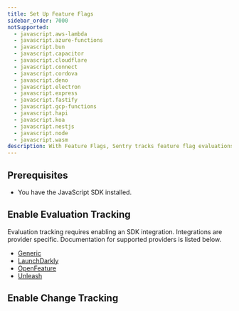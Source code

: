 ```yaml
---
title: Set Up Feature Flags
sidebar_order: 7000
notSupported:
  - javascript.aws-lambda
  - javascript.azure-functions
  - javascript.bun
  - javascript.capacitor
  - javascript.cloudflare
  - javascript.connect
  - javascript.cordova
  - javascript.deno
  - javascript.electron
  - javascript.express
  - javascript.fastify
  - javascript.gcp-functions
  - javascript.hapi
  - javascript.koa
  - javascript.nestjs
  - javascript.node
  - javascript.wasm
description: With Feature Flags, Sentry tracks feature flag evaluations in your application, keeps an audit log feature flag changes, and reports any suspicious updates that may have caused an error.
---
```


<PlatformContent includePath="feature-flags/prerelease-alert" />

## Prerequisites

* You have the <PlatformLink to="/">JavaScript SDK installed</PlatformLink>.

## Enable Evaluation Tracking

Evaluation tracking requires enabling an SDK integration. Integrations are provider specific. Documentation for supported providers is listed below.

- [Generic](/platforms/javascript/configuration/integrations/featureflags/)
- [LaunchDarkly](/platforms/javascript/configuration/integrations/launchdarkly/)
- [OpenFeature](/platforms/javascript/configuration/integrations/openfeature/)
- [Unleash](/platforms/javascript/configuration/integrations/unleash/)

## Enable Change Tracking

<PlatformContent includePath="feature-flags/change-tracking-list" />
